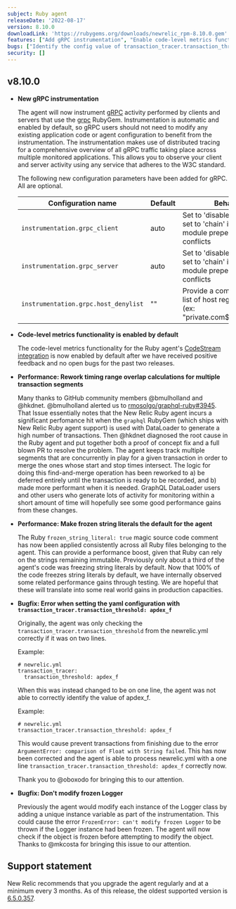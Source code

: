 ```yaml
---
subject: Ruby agent
releaseDate: '2022-08-17'
version: 8.10.0
downloadLink: 'https://rubygems.org/downloads/newrelic_rpm-8.10.0.gem'
features: ["Add gRPC instrumentation", "Enable code-level metrics functionality by default", "Boost performance by defaulting to frozen string literals", "Boost performace by reworking timing range overlap calculations for multiple transaction segments"] 
bugs: ["Identify the config value of transaction_tracer.transaction_threshold correctly", "Check if a Logger object is frozen before attempting to modify"]
security: []
---
```


  ## v8.10.0


  * **New gRPC instrumentation**

    The agent will now instrument [gRPC](https://grpc.io/) activity performed by clients and servers that use the [grpc](https://rubygems.org/gems/grpc) RubyGem. Instrumentation is automatic and enabled by default, so gRPC users should not need to modify any existing application code or agent configuration to benefit from the instrumentation. The instrumentation makes use of distributed tracing for a comprehensive overview of all gRPC traffic taking place across multiple monitored applications. This allows you to observe your client and server activity using any service that adheres to the W3C standard.

    The following new configuration parameters have been added for gRPC. All are optional.

    | Configuration name | Default | Behavior |
    | ----------- | ----------- |----------- |
    | `instrumentation.grpc_client` | auto | Set to 'disabled' to disable, set to 'chain' if there are module prepending conflicts |
    | `instrumentation.grpc_server` | auto | Set to 'disabled' to disable, set to 'chain' if there are module prepending conflicts |
    | `instrumentation.grpc.host_denylist` | "" |  Provide a comma delimited list of host regex patterns (ex: "private.com$,exception.*") |

  * **Code-level metrics functionality is enabled by default**

    The code-level metrics functionality for the Ruby agent's [CodeStream integration](https://docs.newrelic.com/docs/apm/agents/ruby-agent/features/ruby-codestream-integration) is now enabled by default after we have received positive feedback and no open bugs for the past two releases.


  * **Performance: Rework timing range overlap calculations for multiple transaction segments**

    Many thanks to GitHub community members @bmulholland and @hkdnet. @bmulholland alerted us to [rmosolgo/graphql-ruby#3945](https://github.com/rmosolgo/graphql-ruby/issues/3945). That Issue essentially notes that the New Relic Ruby agent incurs a significant perfomance hit when the `graphql` RubyGem (which ships with New Relic Ruby agent support) is used with DataLoader to generate a high number of transactions. Then @hkdnet diagnosed the root cause in the Ruby agent and put together both a proof of concept fix and a full blown PR to resolve the problem. The agent keeps track multiple segments that are concurrently in play for a given transaction in order to merge the ones whose start and stop times intersect. The logic for doing this find-and-merge operation has been reworked to a) be deferred entirely until the transaction is ready to be recorded, and b) made more performant when it is needed. GraphQL DataLoader users and other users who generate lots of activity for monitoring within a short amount of time will hopefully see some good performance gains from these changes.


  * **Performance: Make frozen string literals the default for the agent**

    The Ruby `frozen_string_literal: true` magic source code comment has now been applied consistently across all Ruby files belonging to the agent. This can provide a performance boost, given that Ruby can rely on the strings remaining immutable. Previously only about a third of the agent's code was freezing string literals by default. Now that 100% of the code freezes string literals by default, we have internally observed some related performance gains through testing. We are hopeful that these will translate into some real world gains in production capacities.


  * **Bugfix: Error when setting the yaml configuration with `transaction_tracer.transaction_threshold: apdex_f`**
    
    Originally, the agent was only checking the `transaction_tracer.transaction_threshold` from the newrelic.yml correctly if it was on two lines. 

    Example:

    ```
    # newrelic.yml
    transaction_tracer:
      transaction_threshold: apdex_f 
    ```

    When this was instead changed to be on one line, the agent was not able to correctly identify the value of apdex_f. 

    Example:
    ```
    # newrelic.yml
    transaction_tracer.transaction_threshold: apdex_f
    ```
    This would cause prevent transactions from finishing due to the error `ArgumentError: comparison of Float with String failed`. This has now been corrected and the agent is able to process newrelic.yml with a one line `transaction_tracer.transaction_threshold: apdex_f` correctly now. 
    
    Thank you to @oboxodo for bringing this to our attention.


  * **Bugfix: Don't modify frozen Logger**

    Previously the agent would modify each instance of the Logger class by adding a unique instance variable as part of the instrumentation. This could cause the error `FrozenError: can't modify frozen Logger` to be thrown if the Logger instance had been frozen. The agent will now check if the object is frozen before attempting to modify the object. Thanks to @mkcosta for bringing this issue to our attention.


## Support statement

New Relic recommends that you upgrade the agent regularly and at a minimum every 3 months. As of this release, the oldest supported version is [6.5.0.357](https://docs.newrelic.com/docs/release-notes/agent-release-notes/ruby-release-notes/ruby-agent-650357).
